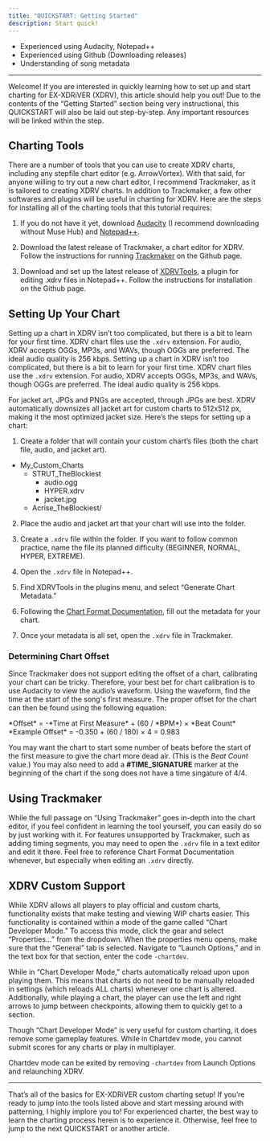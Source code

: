 ```yaml
---
title: "QUICKSTART: Getting Started"
description: Start quick!
---
```


<Aside type="note" title="Recommended Precursors:">

- Experienced using Audacity, Notepad++
- Experienced using Github (Downloading releases)
- Understanding of song metadata

</Aside>

---

Welcome! If you are interested in quickly learning how to set up and start charting for EX-XDRiVER (XDRV), this article should help you out! Due to the contents of the “Getting Started” section being very instructional, this QUICKSTART will also be laid out step-by-step. Any important resources will be linked within the step.

## Charting Tools

There are a number of tools that you can use to create XDRV charts, including any stepfile chart editor (e.g. ArrowVortex). With that said, for anyone willing to try out a new chart editor, I recommend Trackmaker, as it is tailored to creating XDRV charts. In addition to Trackmaker, a few other softwares and plugins will be useful in charting for XDRV. Here are the steps for installing all of the charting tools that this tutorial requires:

<Steps>

1. If you do not have it yet, download [Audacity](https://www.audacityteam.org/) (I recommend downloading without Muse Hub) and [Notepad++](https://notepad-plus-plus.org/).

2. Download the latest release of Trackmaker, a chart editor for XDRV. Follow the instructions for running [Trackmaker](https://github.com/oatmealine/trackmaker) on the Github page.

3. Download and set up the latest release of [XDRVTools](https://github.com/TheBlockiest/XDRVTools), a plugin for editing .xdrv files in Notepad++. Follow the instructions for installation on the Github page.      

</Steps>

## Setting Up Your Chart

Setting up a chart in XDRV isn’t too complicated, but there is a bit to learn for your first time. XDRV chart files use the `.xdrv` extension. For audio, XDRV accepts OGGs, MP3s, and WAVs, though OGGs are preferred. The ideal audio quality is 256 kbps.
Setting up a chart in XDRV isn’t too complicated, but there is a bit to learn for your first time. XDRV chart files use the `.xdrv` extension. For audio, XDRV accepts OGGs, MP3s, and WAVs, though OGGs are preferred. The ideal audio quality is 256 kbps.

For jacket art, JPGs and PNGs are accepted, through JPGs are best. XDRV automatically downsizes all jacket art for custom charts to 512x512 px, making it the most optimized jacket size. Here’s the steps for setting up a chart:

<Steps>

1. Create a folder that will contain your custom chart’s files (both the chart file, audio, and jacket art).

</Steps>

<FileTree>

- My_Custom_Charts
	- STRUT_TheBlockiest 
		- audio.ogg
		- HYPER.xdrv
		- jacket.jpg
	- Acrise_TheBlockiest/

</FileTree>

<Steps>

2. Place the audio and jacket art that your chart will use into the folder.

3. Create a `.xdrv` file within the folder. If you want to follow common practice, name the file its planned difficulty (BEGINNER, NORMAL, HYPER, EXTREME).

4. Open the `.xdrv` file in Notepad++.

5. Find XDRVTools in the plugins menu, and select “Generate Chart Metadata.”

6. Following the [Chart Format Documentation](https://github.com/EX-XDRiVER/Chart-Documentation/blob/main/xdrv.md), fill out the metadata for your chart.

7. Once your metadata is all set, open the `.xdrv` file in Trackmaker.

</Steps>

### Determining Chart Offset

Since Trackmaker does not support editing the offset of a chart, calibrating your chart can be tricky. Therefore, your best bet for chart calibration is to use Audacity to view the audio’s waveform. Using the waveform, find the time at the start of the song's first measure. The proper offset for the chart can then be found using the following equation:

<Tabs>
  <TabItem label="Offset Equation">
  *Offset* = -*Time at First Measure* + (60 / *BPM*) × *Beat Count*
  </TabItem>
  <TabItem label="Example Offset">
  *Example Offset* = -0.350 + (60 / 180) × 4 = 0.983
  </TabItem>
</Tabs>

You may want the chart to start some number of beats before the start of the first measure to give the chart more dead air. (This is the *Beat Count* value.) You may also need to add a **#TIME_SIGNATURE** marker at the beginning of the chart if the song does not have a time singature of 4/4.

## Using Trackmaker

While the full passage on “Using Trackmaker” goes in-depth into the chart editor, if you feel confident in learning the tool yourself, you can easily do so by just working with it. For features unsupported by Trackmaker, such as adding timing segments, you may need to open the `.xdrv` file in a text editor and edit it there. Feel free to reference Chart Format Documentation whenever, but especially when editing an `.xdrv` directly.

## XDRV Custom Support

While XDRV allows all players to play official and custom charts, functionality exists that make testing and viewing WIP charts easier. This functionality is contained within a mode of the game called “Chart Developer Mode.” To access this mode, click the gear and select “Properties…” from the dropdown. When the properties menu opens, make sure that the “General” tab is selected. Navigate to “Launch Options,” and in the text box for that section, enter the code `-chartdev`.

While in “Chart Developer Mode,” charts automatically reload upon upon playing them. This means that charts do not need to be manually reloaded in settings (which reloads ALL charts) whenever one chart is altered. Additionally, while playing a chart, the player can use the left and right arrows to jump between checkpoints, allowing them to quickly get to a section.

<Aside type="caution" title="Chartdev Restrictions">

Though “Chart Developer Mode” is very useful for custom charting, it does remove some gameplay features. While in Chartdev mode, you cannot submit scores for any charts or play in multiplayer.

Chartdev mode can be exited by removing `-chartdev` from Launch Options and relaunching XDRV.

</Aside>

---

That’s all of the basics for EX-XDRiVER custom charting setup! If you’re ready to jump into the tools listed above and start messing around with patterning, I highly implore you to! For experienced charter, the best way to learn the charting process herein is to experience it. Otherwise, feel free to jump to the next QUICKSTART or another article.